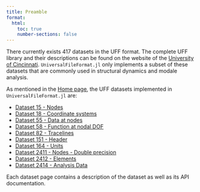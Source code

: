 ```yaml
---
title: Preamble
format:
  html:
    toc: true
    number-sections: false
---
```


There currently exists 417 datasets in the UFF format. The complete UFF library and their descriptions can be found on the website of the [University of Cincinnati](https://www.ceas3.uc.edu/sdrluff/all_files.php). `UniversalFileFormat.jl` only implements a subset of these datasets that are commonly used in structural dynamics and modale analysis.

As mentioned in the [Home page](../index.qmd), the UFF datasets implemented in `UniversalFileFormat.jl` are:

- [Dataset 15 - Nodes](dataset15.qmd)
- [Dataset 18 - Coordinate systems](dataset18.qmd)
- [Dataset 55 - Data at nodes](dataset55.qmd)
- [Dataset 58 - Function at nodal DOF](dataset58.qmd)
- [Dataset 82 - Tracelines](dataset82.qmd)
- [Dataset 151 - Header](dataset151.qmd)
- [Dataset 164 - Units](dataset164.qmd)
- [Dataset 2411 - Nodes - Double precision](dataset2411.qmd)
- [Dataset 2412 - Elements](dataset2412.qmd)
- [Dataset 2414 - Analysis Data](dataset2414.qmd)

Each dataset page contains a description of the dataset as well as its API documentation.